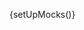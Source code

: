 
{setUpMocks()}

<Meta
  title="Modular Checkout/Billing Information Form"
  Components="justifi-billing-information-form"
  of={JustifiBillingForm}
/>

<Title />

---

Renders a form for collecting billing details as part of a checkout flow.

This component is **designed to be used within** the `justifi-checkout-wrapper` and **does not accept props directly**. Instead, it relies on shared state passed through the Stencil Store, managed by the wrapper component.

**Authorization** and business context are also handled by `justifi-checkout-wrapper`, which manages authentication tokens and related configuration.

This component exposes **no public methods or properties** and is not intended for standalone use.

# Example Usage

---

<ComponentBox>
  <justifi-checkout-wrapper
    account-id="acc_123"
    auth-token="123abc"
    checkout-id="cho_123"
  >
    <justifi-billing-information-form />
  </justifi-checkout-wrapper>
</ComponentBox>

---

<Source dark language="html" code={codeExampleFull} />
